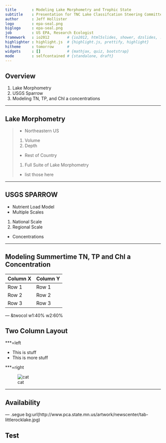 ```yaml
---
title       : Modeling Lake Morphometry and Trophic State
subtitle    : Presentation for TNC Lake Classifcation Steering Committee
author      : Jeff Hollister
logo        : epa-seal.png
biglogo     : epa-seal.png
job         : US EPA, Research Ecologist
framework   : io2012        # {io2012, html5slides, shower, dzslides, ...}
highlighter : highlight.js  # {highlight.js, prettify, highlight}
hitheme     : tomorrow      # 
widgets     : []            # {mathjax, quiz, bootstrap}
mode        : selfcontained # {standalone, draft}
---
```


## Overview

1. Lake Morphometry
2. USGS Sparrow
3. Modeling TN, TP, and Chl a concentrations

--- 

## Lake Morphometry

> - Northeastern US
 > 1. Volume
 > 2. Depth
> - Rest of Country
 > 1. Full Suite of Lake Morphometry
 > - list those here

---

## USGS SPARROW

- Nutrient Load Model
- Multiple Scales
 1. National Scale
 2. Regional Scale
- Concentrations

---

## Modeling Summertime TN, TP and Chl a Concentration

Column X | Column Y
---------|----------
Row 1    | Row 1
Row 2    | Row 2
Row 3    | Row 3

--- &twocol w1:40% w2:60%

## Two Column Layout   



***=left

- This is stuff
- This is more stuff

***=right

![cat](http://www.funnycatpix.com/_pics/This_Is_Soooo_Boring.jpg)

---

## Availability

--- .segue bg:url(http://www.pca.state.mn.us/artwork/newscenter/tab-littlerocklake.jpg)

<h2 style="color:black">Test</h2>






